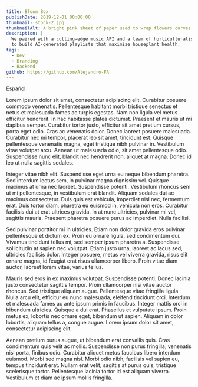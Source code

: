 ```yaml
---
title: Bloom Box
publishDate: 2019-12-01 00:00:00
thumbnail: stock-2.jpg
thumbnailAlt: A bright pink sheet of paper used to wrap flowers curves in front of rich blue background
description: |
  We paired with a cutting-edge music API and a team of horticulturalists
  to build AI-generated playlists that maximize houseplant health.
tags:
  - Dev
  - Branding
  - Backend
github: https://github.com/Alejandro-FA
---
```


Español

Lorem ipsum dolor sit amet, consectetur adipiscing elit. Curabitur posuere commodo venenatis. Pellentesque habitant morbi tristique senectus et netus et malesuada fames ac turpis egestas. Nam non ligula vel metus efficitur hendrerit. In hac habitasse platea dictumst. Praesent et mauris ut mi dapibus semper. Curabitur tortor justo, efficitur sit amet pretium cursus, porta eget odio. Cras ac venenatis dolor. Donec laoreet posuere malesuada. Curabitur nec mi tempor, placerat leo sit amet, tincidunt est. Quisque pellentesque venenatis magna, eget tristique nibh pulvinar in. Vestibulum vitae volutpat arcu. Aenean ut malesuada odio, sit amet pellentesque odio. Suspendisse nunc elit, blandit nec hendrerit non, aliquet at magna. Donec id leo ut nulla sagittis sodales.

Integer vitae nibh elit. Suspendisse eget urna eu neque bibendum pharetra. Sed interdum lectus sem, in pulvinar magna dignissim vel. Quisque maximus at urna nec laoreet. Suspendisse potenti. Vestibulum rhoncus sem ut mi pellentesque, in vestibulum erat blandit. Aliquam sodales dui ac maximus consectetur. Duis quis est vehicula, imperdiet nisl nec, fermentum erat. Duis tortor diam, pharetra eu euismod in, vehicula non eros. Curabitur facilisis dui at erat ultrices gravida. In at nunc ultricies, pulvinar mi vel, sagittis mauris. Praesent pharetra posuere purus ac imperdiet. Nulla facilisi.

Sed pulvinar porttitor mi in ultricies. Etiam non dolor gravida eros pulvinar pellentesque et dictum ex. Proin eu ornare ligula, sed condimentum dui. Vivamus tincidunt tellus mi, sed semper ipsum pharetra a. Suspendisse sollicitudin at sapien nec volutpat. Etiam justo urna, laoreet ac lacus sed, ultricies facilisis dolor. Integer posuere, metus vel viverra gravida, risus elit ornare magna, id feugiat erat risus ullamcorper libero. Proin vitae diam auctor, laoreet lorem vitae, varius tellus.

Mauris sed eros in ex maximus volutpat. Suspendisse potenti. Donec lacinia justo consectetur sagittis tempor. Proin ullamcorper nisi vitae auctor rhoncus. Sed tristique aliquam augue. Pellentesque vitae fringilla ligula. Nulla arcu elit, efficitur eu nunc malesuada, eleifend tincidunt orci. Interdum et malesuada fames ac ante ipsum primis in faucibus. Integer mattis orci in bibendum ultricies. Quisque a dui erat. Phasellus et vulputate ipsum. Proin metus ex, lobortis nec ornare eget, bibendum ut sapien. Aliquam in dolor lobortis, aliquam tellus a, congue augue. Lorem ipsum dolor sit amet, consectetur adipiscing elit.

Aenean pretium purus augue, ut bibendum erat convallis quis. Cras condimentum quis velit ac mollis. Suspendisse non purus fringilla, venenatis nisl porta, finibus odio. Curabitur aliquet metus faucibus libero interdum euismod. Morbi sed magna nisl. Morbi odio nibh, facilisis vel sapien eu, tempus tincidunt erat. Nullam erat velit, sagittis at purus quis, tristique scelerisque tortor. Pellentesque lacinia tortor id est aliquam viverra. Vestibulum et diam ac ipsum mollis fringilla.
